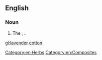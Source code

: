 ==English==

===Noun===
{{en-noun|head=[[lavender]] [[cotton]]|-}}

# The {{vern|ground cypress}}, {{taxlink|Santolina chamaecyparissus|species|noshow=1}}.

[[Category:en:Herbs]]
[[Category:en:Composites]]

[[gl:lavender cotton]]